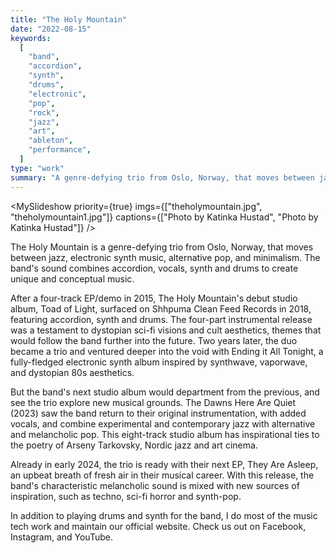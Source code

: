 ```yaml
---
title: "The Holy Mountain"
date: "2022-08-15"
keywords:
  [
    "band",
    "accordion",
    "synth",
    "drums",
    "electronic",
    "pop",
    "rock",
    "jazz",
    "art",
    "ableton",
    "performance",
  ]
type: "work"
summary: "A genre-defying trio from Oslo, Norway, that moves between jazz, electronic synth music, alternative pop, and minimalism. The Holy Mountain's sound combines accordion, vocals, synth and drums to create unique and conceptual music."
---
```


<MySlideshow
  priority={true}
  imgs={["theholymountain.jpg", "theholymountain1.jpg"]}
  captions={["Photo by Katinka Hustad", "Photo by Katinka Hustad"]}
/>

The Holy Mountain is a genre-defying trio from Oslo, Norway, that moves between jazz, electronic synth music, alternative pop, and minimalism. The band's sound combines accordion, vocals, synth and drums to create unique and conceptual music.

After a four-track EP/demo in 2015, The Holy Mountain's debut studio album, Toad of Light, surfaced on Shhpuma Clean Feed Records in 2018, featuring accordion, synth and drums. The four-part instrumental release was a testament to dystopian sci-fi visions and cult aesthetics, themes that would follow the band further into the future. Two years later, the duo became a trio and ventured deeper into the void with Ending it All Tonight, a fully-fledged electronic synth album inspired by synthwave, vaporwave, and dystopian 80s aesthetics.

But the band's next studio album would department from the previous, and see the trio explore new musical grounds. The Dawns Here Are Quiet (2023) saw the band return to their original instrumentation, with added vocals, and combine experimental and contemporary jazz with alternative and melancholic pop. This eight-track studio album has inspirational ties to the poetry of Arseny Tarkovsky, Nordic jazz and art cinema.

<MySpotifyPlayer embedUrl="https://open.spotify.com/embed/artist/04GXo6z6x1KLMG9weDPayK?utm_source=generator&theme=0" />

Already in early 2024, the trio is ready with their next EP, They Are Asleep, an upbeat breath of fresh air in their musical career. With this release, the band's characteristic melancholic sound is mixed with new sources of inspiration, such as techno, sci-fi horror and synth-pop.

In addition to playing drums and synth for the band, I do most of the music tech work and maintain our <MyLink href="https://www.theholymountain.net/">official website</MyLink>. Check us out on <MyLink href="https://www.facebook.com/theholymountaintrio">Facebook</MyLink>, <MyLink href="https://www.instagram.com/theholymountaintrio/">Instagram</MyLink>, and <MyLink href="https://youtube.com/@theholymountain8619">YouTube</MyLink>.
